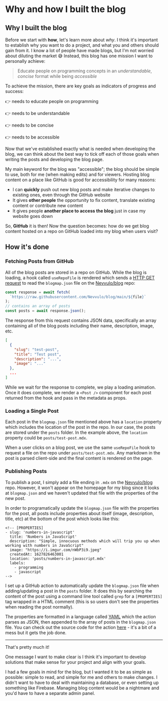# Why and how I built the blog

## Why I built the blog

Before we start with **how**, let's learn more about _why_. I think it's important to establish why you want to do a project, and what you and others should gain from it.
I know a lot of people have made blogs, but I'm not worried about diluting the market 😅 Instead, this blog has one mission I want to personally achieve:

> Educate people on programming concepts in an _understandable_, _concise_ format while being _accessible_

To achieve the mission, there are key goals as indicators of progress and success:

👉 needs to educate people on programming

👉 needs to be understandable

👉 needs to be concise

👉 needs to be accessible

Now that we've established exactly what is needed when developing the blog, we can think about the best way to tick off each of those goals when writing the posts and developing the blog page.

My main keyword for the blog was "accessible"; the blog should be simple to use, both for me (when making edits) and for viewers. Hosting blog content on a place like GitHub is good for accessibility for many reasons:

- I can **quickly** push out new blog posts and make iterative changes to existing ones, even through the GitHub website
- It gives **other people** the opportunity to fix content, translate existing content or contribute new content
- It gives people **another place to access the blog** just in case my website goes down

So, **GitHub** it is then! Now the question becomes: how do we get blog content hosted on a repo on GitHub loaded into my blog when users visit?

## How it's done

### Fetching Posts from GitHub

All of the blog posts are stored in a repo on GitHub.
While the blog is loading, a hook called `useRepoFile` is rendered which sends a [HTTP GET request](https://developer.mozilla.org/en-US/docs/Web/HTTP/Methods/GET) to read the `blogmap.json` file on the [Nevvulo/blog](https://github.com/Nevvulo/blog) repo:

```js
const response = await fetch(
  `https://raw.githubusercontent.com/Nevvulo/blog/main/${file}`
);
// contains an array of posts
const posts = await response.json();
```

The response from this request contains JSON data, specifically an array containing all of the blog posts including their name, description, image, etc.

```json
[
  {
    "slug": "test-post",
    "title": "Test post",
    "description": "...",
    "image": "..."
  },
  ...
]
```

While we wait for the response to complete, we play a loading animation. Once it does complete, we render a `<Post />` component for each post returned from the hook and pass in the metadata as props.

### Loading a Single Post

Each post in the `blogmap.json` file mentioned above has a `location` property which includes the location of the post in the repo. In our case, the posts are stored under the `posts` folder. In the example above, the `location` property could be `posts/test-post.mdx`.

When a user clicks on a blog post, we use the same `useRepoFile` hook to request a file on the repo under `posts/test-post.mdx`. Any markdown in the post is parsed client-side and the final content is rendered on the page.

### Publishing Posts

To publish a post, I simply add a file ending in `.mdx` on the [Nevvulo/blog](https://github.com/Nevvulo/blog) repo. However, it won't appear on the homepage for my blog since it looks at `blogmap.json` and we haven't updated that file with the properties of the new post.

In order to programatically update the `blogmap.json` file with the properties for the post, all posts include properties about itself (image, description, title, etc) at the bottom of the post which looks like this:

```
<!-- [PROPERTIES]
- slug: 'numbers-in-javascript'
  title: 'Numbers in JavaScript'
  description: "Simple, innocuous methods which will trip you up when working with numbers in JavaScript"
  image: "https://i.imgur.com/nWbP3i9.jpeg"
  createdAt: 1627826463001
  location: 'posts/numbers-in-javascript.mdx'
  labels:
    - programming
    - javascript
-->
```

I set up a GitHub action to automatically update the `blogmap.json` file when adding/updating a post in the `posts` folder. It does this by searching the content of the post using a command line tool called `grep` for a `[PROPERTIES]` tag wrapped in a HTML comment (this is so users don't see the properties when reading the post normally).

The properties are formatted in a language called [YAML](https://en.wikipedia.org/wiki/YAML) which the action parses as JSON, then appended to the array of posts in the `blogmap.json` file. You can check out the source code for the action [here](https://github.com/Nevvulo/blog/blob/main/.github/workflows/add-blog-post.yaml) - it's a bit of a mess but it gets the job done.

---

That's pretty much it!

One message I want to make clear is I think it's important to develop solutions that make sense for your project and align with your goals.

I had a few goals in mind for the blog, but I wanted it to be as simple as possible: simple to read, and simple for me and others to make changes. I didn't want to have to deal with maintaining a database, or even setting up something like Firebase. Managing blog content would be a nightmare and you'd have to have a separate admin panel.

<!--[PROPERTIES]
- slug: 'why-and-how-i-built-the-blog'
  title: 'Why and how I built the blog'
  description: "What I want to achieve with the blog, and how it works behind the scenes"
  image: cover.jpeg
  createdAt: 1630419299031
  location: 'posts/why-and-how-i-built-the-blog.mdx'
  readTimeMins: 4
  coverAuthor: Clay Banks
  coverAuthorUrl: https://unsplash.com/@claybanks
  labels:
    - meta
    - integrations
-->
